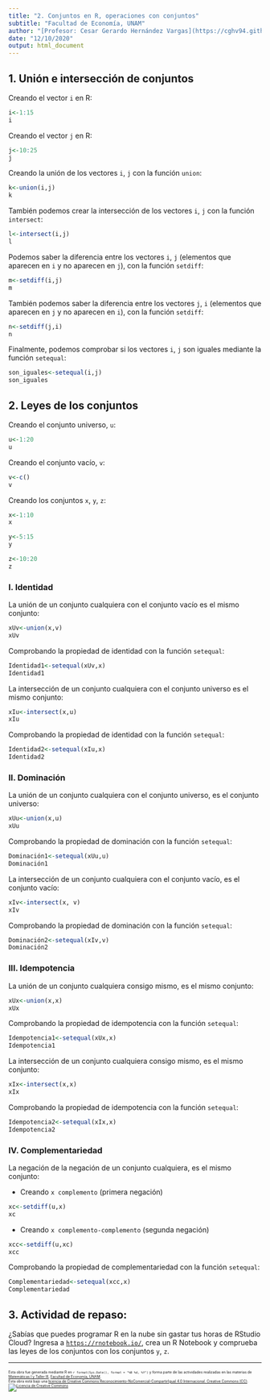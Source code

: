 ```yaml
---
title: "2. Conjuntos en R, operaciones con conjuntos"
subtitle: "Facultad de Economía, UNAM"
author: "[Profesor: Cesar Gerardo Hernández Vargas](https://cghv94.github.io)"
date: "12/10/2020"
output: html_document
---
```


## 1. Unión e intersección de conjuntos

Creando el vector `i` en R:

```r
i<-1:15
i
```

Creando el vector `j` en R:

```r
j<-10:25
j
```

Creando la unión de los vectores `i`, `j` con la función `union`:

```r
k<-union(i,j)
k
```

También podemos crear la intersección de los vectores `i`, `j` con la función `intersect`: 

```r
l<-intersect(i,j)
l
```

Podemos saber la diferencia entre los vectores `i`, `j` (elementos que aparecen en `i` y no aparecen en `j`), con la función `setdiff`:

```r
m<-setdiff(i,j)
m
```

También podemos saber la diferencia entre los vectores `j`, `i` (elementos que aparecen en `j` y no aparecen en `i`), con la función `setdiff`:

```r
n<-setdiff(j,i)
n
```

Finalmente, podemos comprobar si los vectores `i`, `j` son iguales mediante la función `setequal`:

```r
son_iguales<-setequal(i,j)
son_iguales
```

## 2. Leyes de los conjuntos

Creando el conjunto universo, `u`:

```r
u<-1:20
u
```

Creando el conjunto vacío, `v`:

```r
v<-c()
v
```

Creando los conjuntos `x`, `y`, `z`:

```r
x<-1:10
x
```

```r
y<-5:15
y
```

```r
z<-10:20
z
```


### I. Identidad

La unión de un conjunto cualquiera con el conjunto vacío es el mismo conjunto:

```r
xUv<-union(x,v)
xUv
```

Comprobando la propiedad de identidad con la función `setequal`:

```r
Identidad1<-setequal(xUv,x)
Identidad1
```

La intersección de un conjunto cualquiera con el conjunto universo es el mismo conjunto:

```r
xIu<-intersect(x,u)
xIu
```

Comprobando la propiedad de identidad con la función `setequal`:

```r
Identidad2<-setequal(xIu,x)
Identidad2
```

### II. Dominación

La unión de un conjunto cualquiera con el conjunto universo, es el conjunto universo:

```r
xUu<-union(x,u)
xUu
```

Comprobando la propiedad de dominación con la función `setequal`:

```r
Dominación1<-setequal(xUu,u)
Dominación1
```

La intersección de un conjunto cualquiera con el conjunto vacío, es el conjunto vacío:

```r
xIv<-intersect(x, v)
xIv
```

Comprobando la propiedad de dominación con la función `setequal`:

```r
Dominación2<-setequal(xIv,v)
Dominación2
```

### III. Idempotencia

La unión de un conjunto cualquiera consigo mismo, es el mismo conjunto: 

```r
xUx<-union(x,x)
xUx
```

Comprobando la propiedad de idempotencia con la función `setequal`:

```r
Idempotencia1<-setequal(xUx,x)
Idempotencia1
```

La intersección de un conjunto cualquiera consigo mismo, es el mismo conjunto: 

```r
xIx<-intersect(x,x)
xIx
```

Comprobando la propiedad de idempotencia con la función `setequal`:

```r
Idempotencia2<-setequal(xIx,x)
Idempotencia2
```

### IV. Complementariedad

La negación de la negación de un conjunto cualquiera, es el mismo conjunto:

* Creando `x complemento` (primera negación)

```r
xc<-setdiff(u,x)
xc
```

* Creando `x complemento-complemento` (segunda negación)

```r
xcc<-setdiff(u,xc)
xcc
```

Comprobando la propiedad de complementariedad con la función `setequal`:

```r
Complementariedad<-setequal(xcc,x)
Complementariedad
```

## 3. Actividad de repaso:

¿Sabías que puedes programar R en la nube sin gastar tus horas de RStudio Cloud? Ingresa a [`https://rnotebook.io/`](https://rnotebook.io/), crea un R Notebook y comprueba las leyes de los conjuntos con los conjuntos `y`, `z`.

__________________________________________________________________________ 

<p style="font-size: 50%">Esta obra fue generada mediante R en `r format(Sys.Date(), format = "%B %d, %Y")` y forma parte de las actividades realizadas en las materias de [Matemáticas I y Taller III](https://mateytaller.github.io/), [Facultad de Economía, UNAM](http://economia.unam.mx/). </br>Esta obra está bajo una <a rel="license" href="http://creativecommons.org/licenses/by-nc-sa/4.0/">licencia de Creative Commons Reconocimiento-NoComercial-CompartirIgual 4.0 Internacional. </a>[Creative Commons (CC)](http://creativecommons.org/licenses/by-nc-sa/4.0/).<a rel="license" href="http://creativecommons.org/licenses/by-nc-sa/4.0/"><img alt="Licencia de Creative Commons" style="border-width:0" src="https://i.creativecommons.org/l/by-nc-sa/4.0/80x15.png" /></a></p>